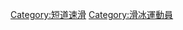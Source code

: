 {{Catnav|頁面分類|人类社会|文化|体育|运动员}}
{{Catnav|頁面分類|人类社会|人物|各職業人物|运动员}}
{{Catnav|頁面分類|人物|各職業人物|运动员}}
{{Catnav|頁面分類|...|体育|冰雪运动|短道速滑}}
{{Commonscat|Short track speedskaters}}

[[Category:短道速滑|Category:短道速滑]]
[[Category:滑冰運動員|Category:滑冰運動員]]